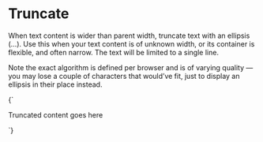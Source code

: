 
<Meta title="Objects/Truncate" />

# Truncate

When text content is wider than parent width, truncate text with an ellipsis (…). Use this when your text content is of unknown width, or its container is flexible, and often narrow. The text will be limited to a single line.

Note the exact algorithm is defined per browser and is of varying quality — you may lose a couple of characters that would’ve fit, just to display an ellipsis in their place instead.

<Canvas>
  <Story name="Truncate">
    {`
      <div class="l-width--2-of-12 u-background-color--secondary">
        <p class="o-truncate">Truncated content goes here</p>
      </div>
    `}
  </Story>
</Canvas>
